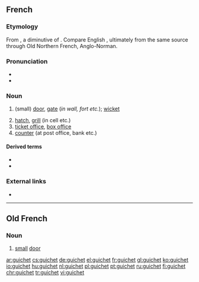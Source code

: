 ==French==

===Etymology===
From {{etyl|fro|fr}}, a diminutive of {{etyl|non|fr}} {{m|non|vík||bay}}. Compare English {{m|en|wicket}}, ultimately from the same source through Old Northern French, Anglo-Norman.

===Pronunciation===
* {{IPA|/ɡiʃɛ/|lang=fr}}
* {{audio|Fr-guichet.ogg|Audio|lang=fr}}

===Noun===
{{fr-noun|m}}

# {{lb|fr|archaic}} (small) [[door]], [[gate]] (''in wall, fort etc.''); [[wicket]]
# [[hatch]], [[grill]] (in cell etc.)
# [[ticket office]], [[box office]]
# [[counter]] (at post office, bank etc.)

====Derived terms====
* {{l|fr|guichetier}}
* {{l|fr|guichet automatique bancaire}}

===External links===
* {{R:TLFi}}

----

==Old French==

===Noun===
{{fro-noun|m}}

# [[small]] [[door]]

[[ar:guichet]]
[[cs:guichet]]
[[de:guichet]]
[[el:guichet]]
[[fr:guichet]]
[[gl:guichet]]
[[ko:guichet]]
[[io:guichet]]
[[hu:guichet]]
[[nl:guichet]]
[[pl:guichet]]
[[pt:guichet]]
[[ru:guichet]]
[[fi:guichet]]
[[chr:guichet]]
[[tr:guichet]]
[[vi:guichet]]
